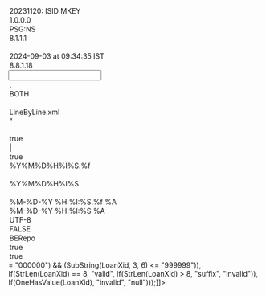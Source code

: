 <?xml version="1.0" encoding="UTF-8"?>

<MappingDef type="MSF" version="1.0">
  <Options>
    <Option key="MappingComment">20231120: ISID MKEY  </Option>
    <Option key="MappingVersion">1.0.0.0</Option>
    <Option key="MappingAuthor">PSG:NS</Option>
    <Option key="MessageTranslatorVersion">8.1.1.1</Option>
    <Option key="RCode"/>
    <Option key="LastChangedTms">2024-09-03 at 09:34:35 IST</Option>
    <Option key="MappingDesignerVersion">8.8.1.18</Option>
  </Options>
  <Input vendorType="VARIABLE">
    <Options>
      <Option key="DecimalSeparator">.</Option>
      <Option key="TrimFields">BOTH</Option>
      <Option key="NullIdentifiers"/>
      <Option key="splitter">LineByLine.xml</Option>
      <Option key="QuotationMark">"</Option>
      <Option key="DDLName"/>
      <Option key="IsSingleCharDataDelimiter">true</Option>
      <Option key="InputDataDelimiter">|</Option>
      <Option key="IndexBasedLookUp">true</Option>
      <Option key="TimeStampFormat">%Y%M%D%H%I%S.%f</Option>
      <Option key="MessageType"/>
      <Option key="DateTimeFormat">%Y%M%D%H%I%S</Option>
      <Option key="EscapeChar"/>
    </Options>
    <Layout>
      <Override/>
      <field decimals="0" desc="" excludedNullIdentifiers="" ident="&quot;AssetType&quot;" length="255" mandatory="false" mapable="true" match="false" multiple="false" name="AssetType" pattern="" pos="0" readonly="false" type="String"/>
      <field decimals="0" desc="" excludedNullIdentifiers="" ident="&quot;FacilityId&quot;" length="255" mandatory="false" mapable="true" match="false" multiple="false" name="FacilityId" pattern="" pos="0" readonly="false" type="String"/>
      <field decimals="0" desc="" excludedNullIdentifiers="" ident="&quot;PriceMultiplier&quot;" length="255" mandatory="false" mapable="true" match="false" multiple="false" name="PriceMultiplier" pattern="" pos="0" readonly="false" type="String"/>
      <field decimals="0" desc="" excludedNullIdentifiers="" ident="&quot;CdoIlliquidIndicator&quot;" length="255" mandatory="false" mapable="true" match="false" multiple="false" name="CdoIlliquidIndicator" pattern="" pos="0" readonly="false" type="String"/>
      <field decimals="0" desc="" excludedNullIdentifiers="" ident="&quot;WsoAssetId&quot;" length="255" mandatory="false" mapable="true" match="false" multiple="false" name="WsoAssetId" pattern="" pos="0" readonly="false" type="String"/>
      <field decimals="0" desc="" excludedNullIdentifiers="" ident="&quot;FaceValue&quot;" length="255" mandatory="false" mapable="true" match="false" multiple="false" name="FaceValue" pattern="" pos="0" readonly="false" type="String"/>
      <field decimals="0" desc="" excludedNullIdentifiers="" ident="&quot;FirstSettleDate&quot;" length="255" mandatory="false" mapable="true" match="false" multiple="false" name="FirstSettleDate" pattern="" pos="0" readonly="false" type="String"/>
      <field decimals="0" desc="" excludedNullIdentifiers="" ident="&quot;CouponType&quot;" length="255" mandatory="false" mapable="true" match="false" multiple="false" name="CouponType" pattern="" pos="0" readonly="false" type="String"/>
      <field decimals="0" desc="" excludedNullIdentifiers="" ident="&quot;PrincipalOnlyIndicator&quot;" length="255" mandatory="false" mapable="true" match="false" multiple="false" name="PrincipalOnlyIndicator" pattern="" pos="0" readonly="false" type="String"/>
      <field decimals="0" desc="" excludedNullIdentifiers="" ident="&quot;InterestOnlyIndicator&quot;" length="255" mandatory="false" mapable="true" match="false" multiple="false" name="InterestOnlyIndicator" pattern="" pos="0" readonly="false" type="String"/>
      <field decimals="0" desc="" excludedNullIdentifiers="" ident="&quot;PutIndicator&quot;" length="255" mandatory="false" mapable="true" match="false" multiple="false" name="PutIndicator" pattern="" pos="0" readonly="false" type="String"/>
      <field decimals="0" desc="" excludedNullIdentifiers="" ident="&quot;CallableIndicator&quot;" length="255" mandatory="false" mapable="true" match="false" multiple="false" name="CallableIndicator" pattern="" pos="0" readonly="false" type="String"/>
      <field decimals="0" desc="" excludedNullIdentifiers="" ident="&quot;SeniorityTypeName&quot;" length="255" mandatory="false" mapable="true" match="false" multiple="false" name="SeniorityTypeName" pattern="" pos="0" readonly="false" type="String"/>
      <field decimals="0" desc="" excludedNullIdentifiers="" ident="&quot;SfoIndicator&quot;" length="255" mandatory="false" mapable="true" match="false" multiple="false" name="SfoIndicator" pattern="" pos="0" readonly="false" type="String"/>
      <field decimals="0" desc="" excludedNullIdentifiers="" ident="&quot;CovenantType&quot;" length="255" mandatory="false" mapable="true" match="false" multiple="false" name="CovenantType" pattern="" pos="0" readonly="false" type="String"/>
      <field decimals="0" desc="" excludedNullIdentifiers="" ident="&quot;FeeIndicator&quot;" length="255" mandatory="false" mapable="true" match="false" multiple="false" name="FeeIndicator" pattern="" pos="0" readonly="false" type="String"/>
      <field decimals="0" desc="" excludedNullIdentifiers="" ident="&quot;PikRate&quot;" length="255" mandatory="false" mapable="true" match="false" multiple="false" name="PikRate" pattern="" pos="0" readonly="false" type="String"/>
      <field decimals="0" desc="" excludedNullIdentifiers="" ident="&quot;isLevFinCLOEquityNote&quot;" length="255" mandatory="false" mapable="true" match="false" multiple="false" name="isLevFinCLOEquityNote" pattern="" pos="0" readonly="false" type="String"/>
      <field decimals="0" desc="" excludedNullIdentifiers="" ident="&quot;CoveredByManagerIndicator&quot;" length="255" mandatory="false" mapable="true" match="false" multiple="false" name="CoveredByManagerIndicator" pattern="" pos="0" readonly="false" type="String"/>
      <field decimals="0" desc="" excludedNullIdentifiers="" ident="&quot;IntangibleSecuredIndicator&quot;" length="255" mandatory="false" mapable="true" match="false" multiple="false" name="IntangibleSecuredIndicator" pattern="" pos="0" readonly="false" type="String"/>
      <field decimals="0" desc="" excludedNullIdentifiers="" ident="&quot;StockSecuredIndicator&quot;" length="255" mandatory="false" mapable="true" match="false" multiple="false" name="StockSecuredIndicator" pattern="" pos="0" readonly="false" type="String"/>
      <field decimals="0" desc="" excludedNullIdentifiers="" ident="&quot;MainlyStockSecuredIndicator&quot;" length="255" mandatory="false" mapable="true" match="false" multiple="false" name="MainlyStockSecuredIndicator" pattern="" pos="0" readonly="false" type="String"/>
      <field decimals="0" desc="" excludedNullIdentifiers="" ident="&quot;OpCoStockSecuredIndicator&quot;" length="255" mandatory="false" mapable="true" match="false" multiple="false" name="OpCoStockSecuredIndicator" pattern="" pos="0" readonly="false" type="String"/>
      <field decimals="0" desc="" excludedNullIdentifiers="" ident="&quot;WsofirstLienLastOutIndicator&quot;" length="255" mandatory="false" mapable="true" match="false" multiple="false" name="WsofirstLienLastOutIndicator" pattern="" pos="0" readonly="false" type="String"/>
      <field decimals="0" desc="" excludedNullIdentifiers="" ident="&quot;BridgeLoanIndicator&quot;" length="255" mandatory="false" mapable="true" match="false" multiple="false" name="BridgeLoanIndicator" pattern="" pos="0" readonly="false" type="String"/>
      <field decimals="0" desc="" excludedNullIdentifiers="" ident="&quot;FinanceLeaseIndicator&quot;" length="255" mandatory="false" mapable="true" match="false" multiple="false" name="FinanceLeaseIndicator" pattern="" pos="0" readonly="false" type="String"/>
      <field decimals="0" desc="" excludedNullIdentifiers="" ident="&quot;FullyPIKableIndicator&quot;" length="255" mandatory="false" mapable="true" match="false" multiple="false" name="FullyPIKableIndicator" pattern="" pos="0" readonly="false" type="String"/>
      <field decimals="0" desc="" excludedNullIdentifiers="" ident="&quot;FullyPIKingIndicator&quot;" length="255" mandatory="false" mapable="true" match="false" multiple="false" name="FullyPIKingIndicator" pattern="" pos="0" readonly="false" type="String"/>
      <field decimals="0" desc="" excludedNullIdentifiers="" ident="&quot;PartialPIKableIndicator&quot;" length="255" mandatory="false" mapable="true" match="false" multiple="false" name="PartialPIKableIndicator" pattern="" pos="0" readonly="false" type="String"/>
      <field decimals="0" desc="" excludedNullIdentifiers="" ident="&quot;FirstPostPIKInterestPaymentDate&quot;" length="255" mandatory="false" mapable="true" match="false" multiple="false" name="FirstPostPIKInterestPaymentDate" pattern="" pos="0" readonly="false" type="String"/>
      <field decimals="0" desc="" excludedNullIdentifiers="" ident="&quot;AssetSpreadAdjustment&quot;" length="255" mandatory="false" mapable="true" match="false" multiple="false" name="AssetSpreadAdjustment" pattern="" pos="0" readonly="false" type="String"/>
      <field decimals="0" desc="" excludedNullIdentifiers="" ident="&quot;WsoAssetClass&quot;" length="255" mandatory="false" mapable="true" match="false" multiple="false" name="WsoAssetClass" pattern="" pos="0" readonly="false" type="String"/>
      <field decimals="0" desc="" excludedNullIdentifiers="" ident="&quot;StructuredNote&quot;" length="255" mandatory="false" mapable="true" match="false" multiple="false" name="StructuredNote" pattern="" pos="0" readonly="false" type="String"/>
      <field decimals="0" desc="" excludedNullIdentifiers="" ident="&quot;SourceSecurityName&quot;" length="255" mandatory="false" mapable="true" match="false" multiple="false" name="SourceSecurityName" pattern="" pos="0" readonly="false" type="String"/>
      <field decimals="0" desc="" excludedNullIdentifiers="" ident="&quot;LoanXid&quot;" length="255" mandatory="false" mapable="true" match="false" multiple="false" name="LoanXid" pattern="" pos="0" readonly="false" type="String"/>
      <field decimals="0" desc="" excludedNullIdentifiers="" ident="&quot;CUSIP&quot;" length="255" mandatory="false" mapable="true" match="false" multiple="false" name="CUSIP" pattern="" pos="0" readonly="false" type="String"/>
      <field decimals="0" desc="" excludedNullIdentifiers="" ident="&quot;LIN&quot;" length="255" mandatory="false" mapable="true" match="false" multiple="false" name="LIN" pattern="" pos="0" readonly="false" type="String"/>
      <field decimals="0" desc="" excludedNullIdentifiers="" ident="&quot;ISIN&quot;" length="255" mandatory="false" mapable="true" match="false" multiple="false" name="ISIN" pattern="" pos="0" readonly="false" type="String"/>
      <field decimals="0" desc="" excludedNullIdentifiers="" ident="&quot;BBGID&quot;" length="255" mandatory="false" mapable="true" match="false" multiple="false" name="BBGID" pattern="" pos="0" readonly="false" type="String"/>
      <field decimals="0" desc="" excludedNullIdentifiers="" ident="&quot;IssuerName&quot;" length="255" mandatory="false" mapable="true" match="false" multiple="false" name="IssuerName" pattern="" pos="0" readonly="false" type="String"/>
      <field decimals="0" desc="" excludedNullIdentifiers="" ident="&quot;wsoDataBankDealId&quot;" length="255" mandatory="false" mapable="true" match="false" multiple="false" name="wsoDataBankDealId" pattern="" pos="0" readonly="false" type="String"/>
      <field decimals="0" desc="" excludedNullIdentifiers="" ident="&quot;bankDealName&quot;" length="255" mandatory="false" mapable="true" match="false" multiple="false" name="bankDealName" pattern="" pos="0" readonly="false" type="String"/>
      <field decimals="0" desc="" excludedNullIdentifiers="" ident="&quot;bankDealCurrency&quot;" length="255" mandatory="false" mapable="true" match="false" multiple="false" name="bankDealCurrency" pattern="" pos="0" readonly="false" type="String"/>
      <field decimals="0" desc="" excludedNullIdentifiers="" ident="&quot;IssuerShortName&quot;" length="255" mandatory="false" mapable="true" match="false" multiple="false" name="IssuerShortName" pattern="" pos="0" readonly="false" type="String"/>
      <field decimals="0" desc="" excludedNullIdentifiers="" ident="&quot;SourceSystem&quot;" length="255" mandatory="false" mapable="true" match="false" multiple="false" name="SourceSystem" pattern="" pos="0" readonly="false" type="String"/>
      <field decimals="0" desc="HeldIndicator" excludedNullIdentifiers="" ident="&quot;HeldIndicator&quot;" length="255" mandatory="false" mapable="true" match="false" multiple="false" name="HeldIndicator" pattern="" pos="0" readonly="false" type="String"/>
    </Layout>
  </Input>
  <Output>
    <Options>
      <Option key="TimeStampOutputFormat">%M-%D-%Y %H:%I:%S.%f %A</Option>
      <Option key="DateTimeOutputFormat">%M-%D-%Y %H:%I:%S %A</Option>
      <Option key="OutputEncoding">UTF-8</Option>
      <Option key="DefaultEmptyNumericsToZero">FALSE</Option>
      <Option key="messageformat">BERepo</Option>
      <Option key="AddTZIndicators">true</Option>
      <Option key="AddVendorMnemonic">true</Option>
    </Options>
    <MappingFragments/>
    <OutputDef>
      <Node displayName="FullInstrument" messageformat="BE" name="GoldenSourceObjectMessage" type="message">
        <Options/>
        <comment><![CDATA[20231121: added Dummy Asset (non-Loan) mapping  
20231120: ISID MKEY  
2023-11-19 Dev: disabled assetSpreadAdj Marc email  
2023-10-31 Dev: disabled 8 fields Marc email  
2023-10-27 Dev: added LRDSubscriptionFlag  
2023-10-21 Dev: added VDDB filter and BBGlobal usage  
2023-10-13 Dev: added ISGP for Held Loans  
20230928: 2 DSRC / USER / ID_CTXT in same MDX]]></comment>
        <Node name="xmlns" type="attribute">
          <expr><![CDATA[return "http://www.thegoldensource.com/business-entities/BusinessEntityMessage";]]></expr>
        </Node>
        <Node name="xmlns:xsi" type="attribute">
          <expr><![CDATA[return "http://www.w3.org/2001/XMLSchema-instance";]]></expr>
        </Node>
        <Node name="xsi:schemaLocation" type="attribute">
          <expr><![CDATA[return "http://www.thegoldensource.com/business-entities/BusinessEntityMessage.xsd";]]></expr>
        </Node>
        <Node name="GSOHeader" type="element">
          <Node name="GSO_ELM_TYPE" type="attribute">
            <expr><![CDATA[return "group";]]></expr>
          </Node>
          <Node name="DateFormat" type="element">
            <Node name="GSO_ELM_TYPE" type="attribute">
              <expr><![CDATA[return "field";]]></expr>
            </Node>
            <Node name="req" type="attribute">
              <expr><![CDATA[return "false";]]></expr>
            </Node>
          </Node>
          <Node name="DefaultTimestamp" type="element">
            <Node name="GSO_ELM_TYPE" type="attribute">
              <expr><![CDATA[return "field";]]></expr>
            </Node>
            <Node name="req" type="attribute">
              <expr><![CDATA[return "false";]]></expr>
            </Node>
          </Node>
          <Node name="Language" type="element">
            <Node name="GSO_ELM_TYPE" type="attribute">
              <expr><![CDATA[return "field";]]></expr>
            </Node>
            <Node name="req" type="attribute">
              <expr><![CDATA[return "false";]]></expr>
            </Node>
          </Node>
          <Node name="MainEntityId" type="element">
            <expr><![CDATA[return WsoAssetId;]]></expr>
            <Node name="GSO_ELM_TYPE" type="attribute">
              <expr><![CDATA[return "field";]]></expr>
            </Node>
            <Node name="req" type="attribute">
              <expr><![CDATA[return "false";]]></expr>
            </Node>
          </Node>
          <Node name="MainEntityIdContext" type="element">
            <expr><![CDATA[if (UpperCase(SourceSystem) == "WSOADMIN")
	return "WSOADMASSET";
else if (UpperCase(SourceSystem) == "WSOWEB")
	return "WSOWEBASSET";
else
	return "ERROR";]]></expr>
            <Node name="GSO_ELM_TYPE" type="attribute">
              <expr><![CDATA[return "field";]]></expr>
            </Node>
            <Node name="req" type="attribute">
              <expr><![CDATA[return "false";]]></expr>
            </Node>
          </Node>
          <Node name="MainEntityName" type="element">
            <expr><![CDATA[return SourceSecurityName;]]></expr>
            <Node name="GSO_ELM_TYPE" type="attribute">
              <expr><![CDATA[return "field";]]></expr>
            </Node>
            <Node name="req" type="attribute">
              <expr><![CDATA[return "false";]]></expr>
            </Node>
          </Node>
          <Node name="MainEntityType" type="element">
            <comment><![CDATA[char(8) field in TRID]]></comment>
            <expr><![CDATA[switch (WsoAssetClass) {
case "Loan":
	return "LOAN";
case "Dummy Asset":
	return "MISC";
case "Collateralized Debt Obligation":
	return "CDO";
case "Collateralized Loan Obligation":
	return "CLO";
case "Equity":
	return "EQSHR";
case "Hi Yield Bond":
	return "BOND";
case "Warrants":
	return "WARRANTS";
case "Convertible Bond":
	return "CVTBOND";
case "Preferred Stock":
	return "PFD";
case "Corporate Bond":
	return "CORPBD";
case "Exchange Traded Fund":
	return "ETF";
case "Bond":
	return "BOND";
case "FIXED":
	return "FIXDBOND";
case "Cash":
	return "CASHSEC";
case "Warrant":
	return "WARRANTS";
case "Corporate Private Placement":
	return "BOND";
default:
	return "MISC";
}]]></expr>
            <Node name="GSO_ELM_TYPE" type="attribute">
              <expr><![CDATA[return "field";]]></expr>
            </Node>
            <Node name="req" type="attribute">
              <expr><![CDATA[return "false";]]></expr>
            </Node>
          </Node>
          <Node name="MessageClassification" type="element">
            <Node name="GSO_ELM_TYPE" type="attribute">
              <expr><![CDATA[return "field";]]></expr>
            </Node>
            <Node name="req" type="attribute">
              <expr><![CDATA[return "false";]]></expr>
            </Node>
          </Node>
          <Node name="TimeZone" type="element">
            <Node name="GSO_ELM_TYPE" type="attribute">
              <expr><![CDATA[return "field";]]></expr>
            </Node>
            <Node name="req" type="attribute">
              <expr><![CDATA[return "false";]]></expr>
            </Node>
          </Node>
          <Node name="User" type="element">
            <expr><![CDATA[return "WSO_ASSET_MAIN";]]></expr>
            <Node name="GSO_ELM_TYPE" type="attribute">
              <expr><![CDATA[return "field";]]></expr>
            </Node>
            <Node name="req" type="attribute">
              <expr><![CDATA[return "false";]]></expr>
            </Node>
          </Node>
          <Node name="VendorSource" type="element">
            <expr><![CDATA[if (UpperCase(SourceSystem) == "WSOADMIN")
	return "WSO_ADMIN";
else if (UpperCase(SourceSystem) == "WSOWEB")
	return "WSO_WEB";
else
	return "ERROR";]]></expr>
            <Node name="GSO_ELM_TYPE" type="attribute">
              <expr><![CDATA[return "field";]]></expr>
            </Node>
            <Node name="req" type="attribute">
              <expr><![CDATA[return "false";]]></expr>
            </Node>
          </Node>
          <Node name="ChangeVddbAction" type="element">
            <Node name="GSO_ELM_TYPE" type="attribute">
              <expr><![CDATA[return "field";]]></expr>
            </Node>
            <Node name="req" type="attribute">
              <expr><![CDATA[return "false";]]></expr>
            </Node>
          </Node>
          <Node name="MainEntityTableType" type="element">
            <expr><![CDATA[return "ISSU";]]></expr>
            <Node name="GSO_ELM_TYPE" type="attribute">
              <expr><![CDATA[return "field";]]></expr>
            </Node>
            <Node name="req" type="attribute">
              <expr><![CDATA[return "false";]]></expr>
            </Node>
          </Node>
          <Node name="ChangeModel" type="element">
            <Node name="GSO_ELM_TYPE" type="attribute">
              <expr><![CDATA[return "field";]]></expr>
            </Node>
            <Node name="req" type="attribute">
              <expr><![CDATA[return "false";]]></expr>
            </Node>
          </Node>
          <Node name="UpdateModel" type="element">
            <Node name="GSO_ELM_TYPE" type="attribute">
              <expr><![CDATA[return "field";]]></expr>
            </Node>
            <Node name="req" type="attribute">
              <expr><![CDATA[return "false";]]></expr>
            </Node>
          </Node>
          <Node name="SecurityBasedIssuerMatching" type="element">
            <Node name="GSO_ELM_TYPE" type="attribute">
              <expr><![CDATA[return "field";]]></expr>
            </Node>
            <Node name="req" type="attribute">
              <expr><![CDATA[return "false";]]></expr>
            </Node>
          </Node>
          <Node name="MessageCondition" type="element">
            <Node name="GSO_ELM_TYPE" type="attribute">
              <expr><![CDATA[return "field";]]></expr>
            </Node>
            <Node name="req" type="attribute">
              <expr><![CDATA[return "false";]]></expr>
            </Node>
          </Node>
        </Node>
        <Node name="FullInstrument" type="element">
          <Node name="GSO_ELM_TYPE" type="attribute">
            <expr><![CDATA[return "gso";]]></expr>
          </Node>
          <Node name="xmlns" type="attribute">
            <expr><![CDATA[return "http://www.thegoldensource.com/business-entities/FullInstrument";]]></expr>
          </Node>
          <Node name="xsi:schemaLocation" type="attribute">
            <expr><![CDATA[return "http://www.thegoldensource.com/business-entities/FullInstrument.xsd";]]></expr>
          </Node>
          <Execute displayName="check if LoanX valid / &quot;x&quot; suffix / invalid / null">
            <expr><![CDATA[return StoreString("WSO_LoanX", If((SubString(LoanXid, 1, 2) == "LX") && ((SubString(LoanXid, 3, 6) >= "000000") && (SubString(LoanXid, 3, 6) <= "999999")), If(StrLen(LoanXid) == 8, "valid", If(StrLen(LoanXid) > 8, "suffix", "invalid")), If(OneHasValue(LoanXid), "invalid", "null")));]]></expr>
          </Execute>
          <Node name="InstrumentAsAParticipant" type="element">
            <comment><![CDATA[We assume all HELD]]></comment>
            <Node name="GSO_ELM_TYPE" type="attribute">
              <expr><![CDATA[return "group";]]></expr>
            </Node>
            <Node name="req" type="attribute">
              <expr><![CDATA[return "false";]]></expr>
            </Node>
            <Node disabled="1" name="ISGPISID" type="element">
              <comment><![CDATA[20231028: disabled, messes with ISGP uniqueness]]></comment>
              <Node name="GSO_ELM_TYPE" type="attribute">
                <expr><![CDATA[return "rel";]]></expr>
              </Node>
              <Node name="req" type="attribute">
                <expr><![CDATA[return "false";]]></expr>
              </Node>
              <Node name="xmlns" type="attribute">
                <expr><![CDATA[return "http://www.thegoldensource.com/business-entities/InstrumentIdentifiers";]]></expr>
              </Node>
              <Node name="IdentifiersDetails" type="element">
                <Node name="GSO_ELM_TYPE" type="attribute">
                  <expr><![CDATA[return "group";]]></expr>
                </Node>
                <Node name="req" type="attribute">
                  <expr><![CDATA[return "false";]]></expr>
                </Node>
                <Node name="IssueName" type="element">
                  <Node name="GSO_ELM_TYPE" type="attribute">
                    <expr><![CDATA[return "rel";]]></expr>
                  </Node>
                  <Node name="req" type="attribute">
                    <expr><![CDATA[return "false";]]></expr>
                  </Node>
                  <Node name="xmlns" type="attribute">
                    <expr><![CDATA[return "http://www.thegoldensource.com/business-entities/Base";]]></expr>
                  </Node>
                </Node>
                <Node name="Market" type="element">
                  <Node name="GSO_ELM_TYPE" type="attribute">
                    <expr><![CDATA[return "rel";]]></expr>
                  </Node>
                  <Node name="req" type="attribute">
                    <expr><![CDATA[return "false";]]></expr>
                  </Node>
                  <Node name="xmlns" type="attribute">
                    <expr><![CDATA[return "http://www.thegoldensource.com/business-entities/FinancialMarket";]]></expr>
                  </Node>
                </Node>
                <Node name="TradingCurrency" type="element">
                  <Node name="GSO_ELM_TYPE" type="attribute">
                    <expr><![CDATA[return "field";]]></expr>
                  </Node>
                  <Node name="req" type="attribute">
                    <expr><![CDATA[return "false";]]></expr>
                  </Node>
                </Node>
                <Node name="IdentifierType" type="element">
                  <expr><![CDATA[if (UpperCase(SourceSystem) == "WSOADMIN")
	return "WSOADMASSET";
else if (UpperCase(SourceSystem) == "WSOWEB")
	return "WSOWEBASSET";
else
	return "ERROR";]]></expr>
                  <Node name="GSO_ELM_TYPE" type="attribute">
                    <expr><![CDATA[return "field";]]></expr>
                  </Node>
                  <Node name="req" type="attribute">
                    <expr><![CDATA[return "true";]]></expr>
                  </Node>
                </Node>
                <Node name="IdentifierValue" type="element">
                  <expr><![CDATA[return WsoAssetId;]]></expr>
                  <Node name="GSO_ELM_TYPE" type="attribute">
                    <expr><![CDATA[return "field";]]></expr>
                  </Node>
                  <Node name="req" type="attribute">
                    <expr><![CDATA[return "true";]]></expr>
                  </Node>
                </Node>
                <Node name="GlobalUniqueIndicator" type="element">
                  <expr><![CDATA[return "N";]]></expr>
                  <Node name="GSO_ELM_TYPE" type="attribute">
                    <expr><![CDATA[return "field";]]></expr>
                  </Node>
                  <Node name="req" type="attribute">
                    <expr><![CDATA[return "true";]]></expr>
                  </Node>
                </Node>
                <Node name="ActiveFrom" type="element">
                  <expr><![CDATA[return Now();]]></expr>
                  <Node name="GSO_ELM_TYPE" type="attribute">
                    <expr><![CDATA[return "field";]]></expr>
                  </Node>
                  <Node name="req" type="attribute">
                    <expr><![CDATA[return "true";]]></expr>
                  </Node>
                </Node>
                <Node name="ActiveTill" type="element">
                  <Node name="GSO_ELM_TYPE" type="attribute">
                    <expr><![CDATA[return "field";]]></expr>
                  </Node>
                  <Node name="req" type="attribute">
                    <expr><![CDATA[return "false";]]></expr>
                  </Node>
                </Node>
                <Node name="DataSource" type="element">
                  <Node name="GSO_ELM_TYPE" type="attribute">
                    <expr><![CDATA[return "field";]]></expr>
                  </Node>
                  <Node name="req" type="attribute">
                    <expr><![CDATA[return "false";]]></expr>
                  </Node>
                </Node>
                <Node name="DataStatusType" type="element">
                  <Node name="GSO_ELM_TYPE" type="attribute">
                    <expr><![CDATA[return "field";]]></expr>
                  </Node>
                  <Node name="req" type="attribute">
                    <expr><![CDATA[return "false";]]></expr>
                  </Node>
                </Node>
                <Node name="IdentifierUsageType" type="element">
                  <Node name="GSO_ELM_TYPE" type="attribute">
                    <expr><![CDATA[return "field";]]></expr>
                  </Node>
                  <Node name="req" type="attribute">
                    <expr><![CDATA[return "false";]]></expr>
                  </Node>
                </Node>
              </Node>
            </Node>
            <Node name="InstrumentGroup" type="element">
              <comment><![CDATA[HELD Loans / non-Loans]]></comment>
              <expr><![CDATA[if (WsoAssetClass == "Loan")
	return "LEVFIN0001";
else
	return "LEVFIN0002";]]></expr>
              <Node name="GSO_ELM_TYPE" type="attribute">
                <expr><![CDATA[return "field";]]></expr>
              </Node>
              <Node name="MATCH" type="attribute">
                <expr><![CDATA[return "ISGP_INSTR_PURP";]]></expr>
              </Node>
              <Node name="req" type="attribute">
                <expr><![CDATA[return "false";]]></expr>
              </Node>
            </Node>
            <Node name="InstrumentParticipantPurpType" type="element">
              <expr><![CDATA[return "SOI";]]></expr>
              <Node name="GSO_ELM_TYPE" type="attribute">
                <expr><![CDATA[return "field";]]></expr>
              </Node>
              <Node name="req" type="attribute">
                <expr><![CDATA[return "false";]]></expr>
              </Node>
            </Node>
            <Node name="InstrumentParticipantEffectiveDate" type="element">
              <expr><![CDATA[return DateFromString(Date2String(Now(), "%Y%M%D"), "%Y%M%D");]]></expr>
              <Node name="GSO_ELM_TYPE" type="attribute">
                <expr><![CDATA[return "field";]]></expr>
              </Node>
              <Node name="req" type="attribute">
                <expr><![CDATA[return "false";]]></expr>
              </Node>
            </Node>
            <Node name="InstrumentParticipantDescription" type="element">
              <expr><![CDATA[return Strcat(If(UpperCase(SourceSystem) == "WSOADMIN", "WSO Admin Asset ID ", If(UpperCase(SourceSystem) == "WSOWEB", "WSO Web Asset ID ", "WSO ? Asset ID ")), WsoAssetId);]]></expr>
              <Node name="GSO_ELM_TYPE" type="attribute">
                <expr><![CDATA[return "field";]]></expr>
              </Node>
              <Node name="req" type="attribute">
                <expr><![CDATA[return "false";]]></expr>
              </Node>
            </Node>
            <Node name="InstrumentParticipantEffectiveUntil" type="element">
              <Node name="GSO_ELM_TYPE" type="attribute">
                <expr><![CDATA[return "field";]]></expr>
              </Node>
              <Node name="req" type="attribute">
                <expr><![CDATA[return "false";]]></expr>
              </Node>
            </Node>
            <Node name="InstrumentParticipantType" type="element">
              <Node name="GSO_ELM_TYPE" type="attribute">
                <expr><![CDATA[return "field";]]></expr>
              </Node>
              <Node name="req" type="attribute">
                <expr><![CDATA[return "false";]]></expr>
              </Node>
            </Node>
          </Node>
          <Node name="NuveenStatistics" type="element">
            <Node name="GSO_ELM_TYPE" type="attribute">
              <expr><![CDATA[return "group";]]></expr>
            </Node>
            <Node name="req" type="attribute">
              <expr><![CDATA[return "false";]]></expr>
            </Node>
            <Node name="NuveenCovenantType" type="element">
              <comment><![CDATA[no Domains from WSO]]></comment>
              <expr><![CDATA[return CovenantType;]]></expr>
              <Node name="GSO_ELM_TYPE" type="attribute">
                <expr><![CDATA[return "field";]]></expr>
              </Node>
              <Node name="req" type="attribute">
                <expr><![CDATA[return "false";]]></expr>
              </Node>
            </Node>
            <Node name="NuveenLevFinCLONoteFlag" type="element">
              <expr><![CDATA[if (OneHasValue(isLevFinCLOEquityNote))
	if (isLevFinCLOEquityNote == "0")
		return "N";
	else if (isLevFinCLOEquityNote == "-1")
		return "Y";
	else
		return "";
else
	return "";]]></expr>
              <Node name="GSO_ELM_TYPE" type="attribute">
                <expr><![CDATA[return "field";]]></expr>
              </Node>
              <Node name="req" type="attribute">
                <expr><![CDATA[return "false";]]></expr>
              </Node>
            </Node>
            <Node name="NuveenCoveredByManagerFlag" type="element">
              <expr><![CDATA[if (OneHasValue(CoveredByManagerIndicator))
	if (CoveredByManagerIndicator == "0")
		return "N";
	else if (CoveredByManagerIndicator == "-1")
		return "Y";
	else
		return "";
else
	return "";]]></expr>
              <Node name="GSO_ELM_TYPE" type="attribute">
                <expr><![CDATA[return "field";]]></expr>
              </Node>
              <Node name="req" type="attribute">
                <expr><![CDATA[return "false";]]></expr>
              </Node>
            </Node>
            <Node name="NuveenIntangibleSecuredFlag" type="element">
              <expr><![CDATA[if (OneHasValue(IntangibleSecuredIndicator))
	if (IntangibleSecuredIndicator == "0")
		return "N";
	else if (IntangibleSecuredIndicator == "-1")
		return "Y";
	else
		return "";
else
	return "";]]></expr>
              <Node name="GSO_ELM_TYPE" type="attribute">
                <expr><![CDATA[return "field";]]></expr>
              </Node>
              <Node name="req" type="attribute">
                <expr><![CDATA[return "false";]]></expr>
              </Node>
            </Node>
            <Node disabled="1" name="NuveenStockSecuredFlag" type="element">
              <comment><![CDATA[20231031 Marc email]]></comment>
              <expr><![CDATA[if (OneHasValue(StockSecuredIndicator))
	if (StockSecuredIndicator == "0")
		return "N";
	else if (StockSecuredIndicator == "-1")
		return "Y";
	else
		return "";
else
	return "";]]></expr>
              <Node name="GSO_ELM_TYPE" type="attribute">
                <expr><![CDATA[return "field";]]></expr>
              </Node>
              <Node name="req" type="attribute">
                <expr><![CDATA[return "false";]]></expr>
              </Node>
            </Node>
            <Node name="NuveenMainlyStockSecuredFlag" type="element">
              <expr><![CDATA[if (OneHasValue(MainlyStockSecuredIndicator))
	if (MainlyStockSecuredIndicator == "0")
		return "N";
	else if (MainlyStockSecuredIndicator == "-1")
		return "Y";
	else
		return "";
else
	return "";]]></expr>
              <Node name="GSO_ELM_TYPE" type="attribute">
                <expr><![CDATA[return "field";]]></expr>
              </Node>
              <Node name="req" type="attribute">
                <expr><![CDATA[return "false";]]></expr>
              </Node>
            </Node>
            <Node name="NuveenOpCoStockSecuredFlag" type="element">
              <expr><![CDATA[if (OneHasValue(OpCoStockSecuredIndicator))
	if (OpCoStockSecuredIndicator == "0")
		return "N";
	else if (OpCoStockSecuredIndicator == "-1")
		return "Y";
	else
		return "";
else
	return "";]]></expr>
              <Node name="GSO_ELM_TYPE" type="attribute">
                <expr><![CDATA[return "field";]]></expr>
              </Node>
              <Node name="req" type="attribute">
                <expr><![CDATA[return "false";]]></expr>
              </Node>
            </Node>
            <Node name="NuveenFirstLienLastOutFlag" type="element">
              <expr><![CDATA[if (OneHasValue(WsofirstLienLastOutIndicator))
	if (WsofirstLienLastOutIndicator == "0")
		return "N";
	else if (WsofirstLienLastOutIndicator == "-1")
		return "Y";
	else
		return "";
else
	return "";]]></expr>
              <Node name="GSO_ELM_TYPE" type="attribute">
                <expr><![CDATA[return "field";]]></expr>
              </Node>
              <Node name="req" type="attribute">
                <expr><![CDATA[return "false";]]></expr>
              </Node>
            </Node>
            <Node name="NuveenFullyPikingFlag" type="element">
              <expr><![CDATA[if (OneHasValue(FullyPIKingIndicator))
	if (FullyPIKingIndicator == "0")
		return "N";
	else if (FullyPIKingIndicator == "-1")
		return "Y";
	else
		return "";
else
	return "";]]></expr>
              <Node name="GSO_ELM_TYPE" type="attribute">
                <expr><![CDATA[return "field";]]></expr>
              </Node>
              <Node name="req" type="attribute">
                <expr><![CDATA[return "false";]]></expr>
              </Node>
            </Node>
            <Node disabled="1" name="NuveenSFOFlag" type="element">
              <comment><![CDATA[20231031 Marc email]]></comment>
              <expr><![CDATA[if (OneHasValue(SfoIndicator))
	if (SfoIndicator == "0")
		return "N";
	else if (SfoIndicator == "-1")
		return "Y";
	else
		return "";
else
	return "";]]></expr>
              <Node name="GSO_ELM_TYPE" type="attribute">
                <expr><![CDATA[return "field";]]></expr>
              </Node>
              <Node name="req" type="attribute">
                <expr><![CDATA[return "false";]]></expr>
              </Node>
            </Node>
            <Node name="NuveenFinanceLeaseFlag" type="element">
              <expr><![CDATA[if (OneHasValue(FinanceLeaseIndicator))
	if (FinanceLeaseIndicator == "0")
		return "N";
	else if (FinanceLeaseIndicator == "-1")
		return "Y";
	else
		return "";
else
	return "";]]></expr>
              <Node name="GSO_ELM_TYPE" type="attribute">
                <expr><![CDATA[return "field";]]></expr>
              </Node>
              <Node name="req" type="attribute">
                <expr><![CDATA[return "false";]]></expr>
              </Node>
            </Node>
            <Node disabled="1" name="NuveenPIKAblelFlag" type="element">
              <comment><![CDATA[20231031 Marc email]]></comment>
              <expr><![CDATA[if (OneHasValue(FullyPIKableIndicator))
	if (FullyPIKableIndicator == "0")
		return "N";
	else if (FullyPIKableIndicator == "-1")
		return "Y";
	else
		return "";
else
	return "";]]></expr>
              <Node name="GSO_ELM_TYPE" type="attribute">
                <expr><![CDATA[return "field";]]></expr>
              </Node>
              <Node name="req" type="attribute">
                <expr><![CDATA[return "false";]]></expr>
              </Node>
            </Node>
            <Node name="NuveenPartialPIKFlag" type="element">
              <expr><![CDATA[if (OneHasValue(PartialPIKableIndicator))
	if (PartialPIKableIndicator == "0")
		return "N";
	else if (PartialPIKableIndicator == "-1")
		return "Y";
	else
		return "";
else
	return "";]]></expr>
              <Node name="GSO_ELM_TYPE" type="attribute">
                <expr><![CDATA[return "field";]]></expr>
              </Node>
              <Node name="req" type="attribute">
                <expr><![CDATA[return "false";]]></expr>
              </Node>
            </Node>
            <Node name="NuveenFirstPostPIKInterestPaymentDate" type="element">
              <expr><![CDATA[if (OneHasValue(StrReplaceAll(SubString(FirstPostPIKInterestPaymentDate, 1, 10), "-", "")))
	return DateFromString(StrReplaceAll(SubString(FirstPostPIKInterestPaymentDate, 1, 10), "-", ""), "%Y%M%D");
else
	return "";]]></expr>
              <Node name="GSO_ELM_TYPE" type="attribute">
                <expr><![CDATA[return "field";]]></expr>
              </Node>
              <Node name="req" type="attribute">
                <expr><![CDATA[return "false";]]></expr>
              </Node>
            </Node>
            <Node name="NuveenPrincipalOnlyFlag" type="element">
              <expr><![CDATA[if (OneHasValue(PrincipalOnlyIndicator))
	if (PrincipalOnlyIndicator == "0")
		return "N";
	else if (PrincipalOnlyIndicator == "-1")
		return "Y";
	else
		return "";
else
	return "";]]></expr>
              <Node name="GSO_ELM_TYPE" type="attribute">
                <expr><![CDATA[return "field";]]></expr>
              </Node>
              <Node name="req" type="attribute">
                <expr><![CDATA[return "false";]]></expr>
              </Node>
            </Node>
            <Node name="NuveenInterestOnlyFlag" type="element">
              <expr><![CDATA[if (OneHasValue(InterestOnlyIndicator))
	if (InterestOnlyIndicator == "0")
		return "N";
	else if (InterestOnlyIndicator == "-1")
		return "Y";
	else
		return "";
else
	return "";]]></expr>
              <Node name="GSO_ELM_TYPE" type="attribute">
                <expr><![CDATA[return "field";]]></expr>
              </Node>
              <Node name="req" type="attribute">
                <expr><![CDATA[return "false";]]></expr>
              </Node>
            </Node>
            <Node name="NuveenPIKRate" type="element">
              <expr><![CDATA[if (OneHasValue(PikRate))
	return String2Float(PikRate, 0);
else
	return "";]]></expr>
              <Node name="GSO_ELM_TYPE" type="attribute">
                <expr><![CDATA[return "field";]]></expr>
              </Node>
              <Node name="req" type="attribute">
                <expr><![CDATA[return "false";]]></expr>
              </Node>
            </Node>
            <Node name="NuveenCLOIndicator" type="element">
              <expr><![CDATA[if (OneHasValue(WsoAssetClass))
	if (WsoAssetClass == "Collateralized Debt Obligation" || WsoAssetClass == "Collateralized Loan Obligation"  )
		return "Y";
	else
		return "N";
else
	return "";]]></expr>
              <Node name="GSO_ELM_TYPE" type="attribute">
                <expr><![CDATA[return "field";]]></expr>
              </Node>
              <Node name="req" type="attribute">
                <expr><![CDATA[return "false";]]></expr>
              </Node>
            </Node>
            <Node disabled="1" name="NuveenFeeAccrualFlag" type="element">
              <comment><![CDATA[20231031 Marc email]]></comment>
              <expr><![CDATA[if (OneHasValue(FeeIndicator))
	if (FeeIndicator == "0")
		return "N";
	else if (FeeIndicator == "-1")
		return "Y";
	else
		return "";
else
	return "";]]></expr>
              <Node name="GSO_ELM_TYPE" type="attribute">
                <expr><![CDATA[return "field";]]></expr>
              </Node>
              <Node name="req" type="attribute">
                <expr><![CDATA[return "false";]]></expr>
              </Node>
            </Node>
            <Node disabled="1" name="NuveenSpreadAdjustment" type="element">
              <comment><![CDATA[20231031 Marc email]]></comment>
              <expr><![CDATA[if (OneHasValue(AssetSpreadAdjustment))
	return String2Float(AssetSpreadAdjustment, 0);
else
	return "";]]></expr>
              <Node name="GSO_ELM_TYPE" type="attribute">
                <expr><![CDATA[return "field";]]></expr>
              </Node>
              <Node name="req" type="attribute">
                <expr><![CDATA[return "false";]]></expr>
              </Node>
            </Node>
          </Node>
          <Node name="NuveenDerivedFields" type="element">
            <Node name="GSO_ELM_TYPE" type="attribute">
              <expr><![CDATA[return "group";]]></expr>
            </Node>
            <Node name="req" type="attribute">
              <expr><![CDATA[return "false";]]></expr>
            </Node>
            <Node name="NuveenLiquidFlag" type="element">
              <comment><![CDATA[Reverse ILliquid to Liquid]]></comment>
              <expr><![CDATA[if (OneHasValue(CdoIlliquidIndicator))
	if (CdoIlliquidIndicator == "0")
		return "Y";
	else if (CdoIlliquidIndicator == "-1")
		return "N";
	else
		return "";
else
	return "";]]></expr>
              <Node name="GSO_ELM_TYPE" type="attribute">
                <expr><![CDATA[return "field";]]></expr>
              </Node>
              <Node name="req" type="attribute">
                <expr><![CDATA[return "false";]]></expr>
              </Node>
            </Node>
          </Node>
          <Node disabled="1" name="Identifiers" type="element">
            <Node name="GSO_ELM_TYPE" type="attribute">
              <expr><![CDATA[return "group";]]></expr>
            </Node>
            <Node name="req" type="attribute">
              <expr><![CDATA[return "false";]]></expr>
            </Node>
            <Node name="InstrumentLevelIdentifiers" type="element">
              <Node name="GSO_ELM_TYPE" type="attribute">
                <expr><![CDATA[return "group";]]></expr>
              </Node>
              <Node name="req" type="attribute">
                <expr><![CDATA[return "false";]]></expr>
              </Node>
              <Node disabled="1" name="BBGlobalInstrumentLevel" type="element">
                <expr><![CDATA[return BBGID;]]></expr>
                <Node name="GSO_ELM_TYPE" type="attribute">
                  <expr><![CDATA[return "field";]]></expr>
                </Node>
                <Node name="req" type="attribute">
                  <expr><![CDATA[return "false";]]></expr>
                </Node>
              </Node>
              <Node disabled="1" name="CUSIP" type="element">
                <expr><![CDATA[if (OneHasValue(CUSIP))
	if (IsAlpha(CUSIP, 1, 1))
		return "";
	else
		return CUSIP;
else
	return "";]]></expr>
                <Node name="GSO_ELM_TYPE" type="attribute">
                  <expr><![CDATA[return "field";]]></expr>
                </Node>
                <Node name="req" type="attribute">
                  <expr><![CDATA[return "false";]]></expr>
                </Node>
              </Node>
              <Node disabled="1" name="ISIN" type="element">
                <expr><![CDATA[return ISIN;]]></expr>
                <Node name="GSO_ELM_TYPE" type="attribute">
                  <expr><![CDATA[return "field";]]></expr>
                </Node>
                <Node name="req" type="attribute">
                  <expr><![CDATA[return "false";]]></expr>
                </Node>
              </Node>
              <Node disabled="1" name="CINSCode" type="element">
                <expr><![CDATA[if (OneHasValue(CUSIP))
	if (IsAlpha(CUSIP, 1, 1))
		return CUSIP;
	else
		return "";
else
	return "";]]></expr>
                <Node name="GSO_ELM_TYPE" type="attribute">
                  <expr><![CDATA[return "field";]]></expr>
                </Node>
                <Node name="req" type="attribute">
                  <expr><![CDATA[return "false";]]></expr>
                </Node>
              </Node>
              <Node disabled="1" name="NuveenSecurityAlias" type="element">
                <Node name="GSO_ELM_TYPE" type="attribute">
                  <expr><![CDATA[return "field";]]></expr>
                </Node>
                <Node name="req" type="attribute">
                  <expr><![CDATA[return "false";]]></expr>
                </Node>
              </Node>
              <Node disabled="1" name="NuveenWSOAdminFacilityID" type="element">
                <expr><![CDATA[return FacilityId;]]></expr>
                <condition><![CDATA[return UpperCase(SourceSystem) == "WSOADMIN";]]></condition>
                <Node name="GSO_ELM_TYPE" type="attribute">
                  <expr><![CDATA[return "field";]]></expr>
                </Node>
                <Node name="req" type="attribute">
                  <expr><![CDATA[return "false";]]></expr>
                </Node>
              </Node>
              <Node disabled="1" name="NuveenWSOAdminAssetID" type="element">
                <expr><![CDATA[return WsoAssetId;]]></expr>
                <condition><![CDATA[return UpperCase(SourceSystem) == "WSOADMIN";]]></condition>
                <Node name="GSO_ELM_TYPE" type="attribute">
                  <expr><![CDATA[return "field";]]></expr>
                </Node>
                <Node name="req" type="attribute">
                  <expr><![CDATA[return "false";]]></expr>
                </Node>
              </Node>
              <Node disabled="1" name="NuveenWSOWebAssetID" type="element">
                <expr><![CDATA[return WsoAssetId;]]></expr>
                <condition><![CDATA[return UpperCase(SourceSystem) == "WSOWEB";]]></condition>
                <Node name="GSO_ELM_TYPE" type="attribute">
                  <expr><![CDATA[return "field";]]></expr>
                </Node>
                <Node name="req" type="attribute">
                  <expr><![CDATA[return "false";]]></expr>
                </Node>
              </Node>
              <Node disabled="1" name="NuveenWSOWebFacilityID" type="element">
                <expr><![CDATA[return FacilityId;]]></expr>
                <condition><![CDATA[return UpperCase(SourceSystem) == "WSOWEB";]]></condition>
                <Node name="GSO_ELM_TYPE" type="attribute">
                  <expr><![CDATA[return "field";]]></expr>
                </Node>
                <Node name="req" type="attribute">
                  <expr><![CDATA[return "false";]]></expr>
                </Node>
              </Node>
            </Node>
          </Node>
          <Node displayName="BBGLOBAL" name="AllInstrumentIdentifiers" type="element">
            <condition><![CDATA[if (OneHasValue(BBGID))
	return "true";
else
	return "";]]></condition>
            <Node name="GSO_ELM_TYPE" type="attribute">
              <expr><![CDATA[return "group";]]></expr>
            </Node>
            <Node name="req" type="attribute">
              <expr><![CDATA[return "false";]]></expr>
            </Node>
            <Node name="AllIdentifierValue" type="element">
              <expr><![CDATA[return BBGID;]]></expr>
              <Node name="GSO_ELM_TYPE" type="attribute">
                <expr><![CDATA[return "field";]]></expr>
              </Node>
              <Node name="MATCH" type="attribute">
                <comment><![CDATA[without ISS_ID and USAGE, will create only 1 ID per instrument based on VSH]]></comment>
                <expr><![CDATA[return "ISID1_INSTR_ID_CNTXT";]]></expr>
              </Node>
              <Node name="req" type="attribute">
                <expr><![CDATA[return "true";]]></expr>
              </Node>
              <Node name="INSERT_ONLY" type="attribute">
                <comment><![CDATA[20231122: new logic to not update if LoanX has suffix "x"]]></comment>
                <expr><![CDATA[if (GetStringByKey("WSO_LoanX") == "suffix")
	return "Y";
else
	return "";]]></expr>
              </Node>
            </Node>
            <Node name="AllIdentifierIDContext" type="element">
              <expr><![CDATA[return "BBGLOBAL";]]></expr>
              <Node name="GSO_ELM_TYPE" type="attribute">
                <expr><![CDATA[return "field";]]></expr>
              </Node>
              <Node name="req" type="attribute">
                <expr><![CDATA[return "true";]]></expr>
              </Node>
            </Node>
            <Node name="AllIdentifierInstrumentUsage" type="element">
              <expr><![CDATA[return BBGID;]]></expr>
              <Node name="GSO_ELM_TYPE" type="attribute">
                <expr><![CDATA[return "field";]]></expr>
              </Node>
              <Node name="req" type="attribute">
                <expr><![CDATA[return "false";]]></expr>
              </Node>
              <Node name="INSERT_ONLY" type="attribute">
                <comment><![CDATA[20231122: new logic to not update if LoanX has suffix "x"]]></comment>
                <expr><![CDATA[if (GetStringByKey("WSO_LoanX") == "suffix")
	return "Y";
else
	return "";]]></expr>
              </Node>
            </Node>
            <Node name="AllIdentifierDataStatus" type="element">
              <expr><![CDATA[return "ACTIVE";]]></expr>
              <Node name="GSO_ELM_TYPE" type="attribute">
                <expr><![CDATA[return "field";]]></expr>
              </Node>
              <Node name="req" type="attribute">
                <expr><![CDATA[return "false";]]></expr>
              </Node>
            </Node>
          </Node>
          <Node displayName="CUSIP" name="AllInstrumentIdentifiers" type="element">
            <condition><![CDATA[if (OneHasValue(If(OneHasValue(CUSIP), If(IsAlpha(CUSIP, 1, 1), "", CUSIP), "")))
	return "true";
else
	return "";]]></condition>
            <Node name="GSO_ELM_TYPE" type="attribute">
              <expr><![CDATA[return "group";]]></expr>
            </Node>
            <Node name="req" type="attribute">
              <expr><![CDATA[return "false";]]></expr>
            </Node>
            <Node name="AllIdentifierValue" type="element">
              <expr><![CDATA[if (OneHasValue(CUSIP))
	if (IsAlpha(CUSIP, 1, 1))
		return "";
	else
		return CUSIP;
else
	return "";]]></expr>
              <Node name="GSO_ELM_TYPE" type="attribute">
                <expr><![CDATA[return "field";]]></expr>
              </Node>
              <Node name="MATCH" type="attribute">
                <comment><![CDATA[without ISS_ID, will create only 1 ID per instrument based on VSH]]></comment>
                <expr><![CDATA[return "ISID1_INSTR_ID_CNTXT";]]></expr>
              </Node>
              <Node name="req" type="attribute">
                <expr><![CDATA[return "true";]]></expr>
              </Node>
              <Node name="INSERT_ONLY" type="attribute">
                <comment><![CDATA[20231122: new logic to not update if LoanX has suffix "x"]]></comment>
                <expr><![CDATA[if (GetStringByKey("WSO_LoanX") == "suffix")
	return "Y";
else
	return "";]]></expr>
              </Node>
            </Node>
            <Node name="AllIdentifierIDContext" type="element">
              <expr><![CDATA[return "CUSIP";]]></expr>
              <Node name="GSO_ELM_TYPE" type="attribute">
                <expr><![CDATA[return "field";]]></expr>
              </Node>
              <Node name="req" type="attribute">
                <expr><![CDATA[return "true";]]></expr>
              </Node>
            </Node>
            <Node name="AllIdentifierDataStatus" type="element">
              <expr><![CDATA[return "ACTIVE";]]></expr>
              <Node name="GSO_ELM_TYPE" type="attribute">
                <expr><![CDATA[return "field";]]></expr>
              </Node>
              <Node name="req" type="attribute">
                <expr><![CDATA[return "false";]]></expr>
              </Node>
            </Node>
          </Node>
          <Node displayName="ISIN" name="AllInstrumentIdentifiers" type="element">
            <condition><![CDATA[if (OneHasValue(ISIN))
	return "true";
else
	return "";]]></condition>
            <Node name="GSO_ELM_TYPE" type="attribute">
              <expr><![CDATA[return "group";]]></expr>
            </Node>
            <Node name="req" type="attribute">
              <expr><![CDATA[return "false";]]></expr>
            </Node>
            <Node name="AllIdentifierValue" type="element">
              <expr><![CDATA[return ISIN;]]></expr>
              <Node name="GSO_ELM_TYPE" type="attribute">
                <expr><![CDATA[return "field";]]></expr>
              </Node>
              <Node name="MATCH" type="attribute">
                <comment><![CDATA[without ISS_ID, will create only 1 ID per instrument based on VSH]]></comment>
                <expr><![CDATA[return "ISID1_INSTR_ID_CNTXT";]]></expr>
              </Node>
              <Node name="req" type="attribute">
                <expr><![CDATA[return "true";]]></expr>
              </Node>
              <Node name="INSERT_ONLY" type="attribute">
                <comment><![CDATA[20231122: new logic to not update if LoanX has suffix "x"]]></comment>
                <expr><![CDATA[if (GetStringByKey("WSO_LoanX") == "suffix")
	return "Y";
else
	return "";]]></expr>
              </Node>
            </Node>
            <Node name="AllIdentifierIDContext" type="element">
              <expr><![CDATA[return "ISIN";]]></expr>
              <Node name="GSO_ELM_TYPE" type="attribute">
                <expr><![CDATA[return "field";]]></expr>
              </Node>
              <Node name="req" type="attribute">
                <expr><![CDATA[return "true";]]></expr>
              </Node>
            </Node>
            <Node name="AllIdentifierDataStatus" type="element">
              <expr><![CDATA[return "ACTIVE";]]></expr>
              <Node name="GSO_ELM_TYPE" type="attribute">
                <expr><![CDATA[return "field";]]></expr>
              </Node>
              <Node name="req" type="attribute">
                <expr><![CDATA[return "false";]]></expr>
              </Node>
            </Node>
          </Node>
          <Node displayName="CINS" name="AllInstrumentIdentifiers" type="element">
            <condition><![CDATA[if (OneHasValue(If(OneHasValue(CUSIP), If(IsAlpha(CUSIP, 1, 1), CUSIP, ""), "")))
	return "true";
else
	return "";]]></condition>
            <Node name="GSO_ELM_TYPE" type="attribute">
              <expr><![CDATA[return "group";]]></expr>
            </Node>
            <Node name="req" type="attribute">
              <expr><![CDATA[return "false";]]></expr>
            </Node>
            <Node name="AllIdentifierValue" type="element">
              <expr><![CDATA[if (OneHasValue(CUSIP))
	if (IsAlpha(CUSIP, 1, 1))
		return CUSIP;
	else
		return "";
else
	return "";]]></expr>
              <Node name="GSO_ELM_TYPE" type="attribute">
                <expr><![CDATA[return "field";]]></expr>
              </Node>
              <Node name="MATCH" type="attribute">
                <comment><![CDATA[without ISS_ID, will create only 1 ID per instrument based on VSH]]></comment>
                <expr><![CDATA[return "ISID1_INSTR_ID_CNTXT";]]></expr>
              </Node>
              <Node name="req" type="attribute">
                <expr><![CDATA[return "true";]]></expr>
              </Node>
              <Node name="INSERT_ONLY" type="attribute">
                <comment><![CDATA[20231122: new logic to not update if LoanX has suffix "x"]]></comment>
                <expr><![CDATA[if (GetStringByKey("WSO_LoanX") == "suffix")
	return "Y";
else
	return "";]]></expr>
              </Node>
            </Node>
            <Node name="AllIdentifierIDContext" type="element">
              <expr><![CDATA[return "CINS";]]></expr>
              <Node name="GSO_ELM_TYPE" type="attribute">
                <expr><![CDATA[return "field";]]></expr>
              </Node>
              <Node name="req" type="attribute">
                <expr><![CDATA[return "true";]]></expr>
              </Node>
            </Node>
            <Node name="AllIdentifierDataStatus" type="element">
              <expr><![CDATA[return "ACTIVE";]]></expr>
              <Node name="GSO_ELM_TYPE" type="attribute">
                <expr><![CDATA[return "field";]]></expr>
              </Node>
              <Node name="req" type="attribute">
                <expr><![CDATA[return "false";]]></expr>
              </Node>
            </Node>
          </Node>
          <Node displayName="WSO Admin Facility ID" name="AllInstrumentIdentifiers" type="element">
            <condition><![CDATA[if (OneHasValue(FacilityId) && (UpperCase(SourceSystem) == "WSOADMIN"))
	return "true";
else
	return "";]]></condition>
            <Node name="GSO_ELM_TYPE" type="attribute">
              <expr><![CDATA[return "group";]]></expr>
            </Node>
            <Node name="req" type="attribute">
              <expr><![CDATA[return "false";]]></expr>
            </Node>
            <Node name="AllIdentifierValue" type="element">
              <expr><![CDATA[return FacilityId;]]></expr>
              <Node name="GSO_ELM_TYPE" type="attribute">
                <expr><![CDATA[return "field";]]></expr>
              </Node>
              <Node name="MATCH" type="attribute">
                <comment><![CDATA[20231122: ISS_ID and CTXT, will append multiple per instrument, but unique in DB (exception if dupe)]]></comment>
                <expr><![CDATA[return "ISID3_ID_CTXT_ISS_ID";]]></expr>
              </Node>
              <Node name="req" type="attribute">
                <expr><![CDATA[return "true";]]></expr>
              </Node>
            </Node>
            <Node name="AllIdentifierIDContext" type="element">
              <expr><![CDATA[return "WSOADMFCY";]]></expr>
              <Node name="GSO_ELM_TYPE" type="attribute">
                <expr><![CDATA[return "field";]]></expr>
              </Node>
              <Node name="req" type="attribute">
                <expr><![CDATA[return "true";]]></expr>
              </Node>
            </Node>
            <Node name="AllIdentifierDataStatus" type="element">
              <expr><![CDATA[return "ACTIVE";]]></expr>
              <Node name="GSO_ELM_TYPE" type="attribute">
                <expr><![CDATA[return "field";]]></expr>
              </Node>
              <Node name="req" type="attribute">
                <expr><![CDATA[return "false";]]></expr>
              </Node>
            </Node>
          </Node>
          <Node displayName="WSO Admin Asset ID" name="AllInstrumentIdentifiers" type="element">
            <condition><![CDATA[if (OneHasValue(WsoAssetId) && (UpperCase(SourceSystem) == "WSOADMIN"))
	return "true";
else
	return "";]]></condition>
            <Node name="GSO_ELM_TYPE" type="attribute">
              <expr><![CDATA[return "group";]]></expr>
            </Node>
            <Node name="req" type="attribute">
              <expr><![CDATA[return "false";]]></expr>
            </Node>
            <Node name="AllIdentifierValue" type="element">
              <expr><![CDATA[return WsoAssetId;]]></expr>
              <Node name="GSO_ELM_TYPE" type="attribute">
                <expr><![CDATA[return "field";]]></expr>
              </Node>
              <Node name="MATCH" type="attribute">
                <comment><![CDATA[20231122: ISS_ID and CTXT, will append multiple per instrument, but unique in DB (exception if dupe)]]></comment>
                <expr><![CDATA[return "ISID3_ID_CTXT_ISS_ID";]]></expr>
              </Node>
              <Node name="req" type="attribute">
                <expr><![CDATA[return "true";]]></expr>
              </Node>
            </Node>
            <Node name="AllIdentifierIDContext" type="element">
              <expr><![CDATA[return "WSOADMASSET";]]></expr>
              <Node name="GSO_ELM_TYPE" type="attribute">
                <expr><![CDATA[return "field";]]></expr>
              </Node>
              <Node name="req" type="attribute">
                <expr><![CDATA[return "true";]]></expr>
              </Node>
            </Node>
            <Node name="AllIdentifierDataStatus" type="element">
              <expr><![CDATA[return "ACTIVE";]]></expr>
              <Node name="GSO_ELM_TYPE" type="attribute">
                <expr><![CDATA[return "field";]]></expr>
              </Node>
              <Node name="req" type="attribute">
                <expr><![CDATA[return "false";]]></expr>
              </Node>
            </Node>
          </Node>
          <Node displayName="WSO Web Asset ID" name="AllInstrumentIdentifiers" type="element">
            <condition><![CDATA[if (OneHasValue(WsoAssetId) && (UpperCase(SourceSystem) == "WSOWEB"))
	return "true";
else
	return "";]]></condition>
            <Node name="GSO_ELM_TYPE" type="attribute">
              <expr><![CDATA[return "group";]]></expr>
            </Node>
            <Node name="req" type="attribute">
              <expr><![CDATA[return "false";]]></expr>
            </Node>
            <Node name="AllIdentifierValue" type="element">
              <expr><![CDATA[return WsoAssetId;]]></expr>
              <Node name="GSO_ELM_TYPE" type="attribute">
                <expr><![CDATA[return "field";]]></expr>
              </Node>
              <Node name="MATCH" type="attribute">
                <comment><![CDATA[20231122: ISS_ID and CTXT, will append multiple per instrument, but unique in DB (exception if dupe)]]></comment>
                <expr><![CDATA[return "ISID3_ID_CTXT_ISS_ID";]]></expr>
              </Node>
              <Node name="req" type="attribute">
                <expr><![CDATA[return "true";]]></expr>
              </Node>
            </Node>
            <Node name="AllIdentifierIDContext" type="element">
              <expr><![CDATA[return "WSOWEBASSET";]]></expr>
              <Node name="GSO_ELM_TYPE" type="attribute">
                <expr><![CDATA[return "field";]]></expr>
              </Node>
              <Node name="req" type="attribute">
                <expr><![CDATA[return "true";]]></expr>
              </Node>
            </Node>
            <Node name="AllIdentifierDataStatus" type="element">
              <expr><![CDATA[return "ACTIVE";]]></expr>
              <Node name="GSO_ELM_TYPE" type="attribute">
                <expr><![CDATA[return "field";]]></expr>
              </Node>
              <Node name="req" type="attribute">
                <expr><![CDATA[return "false";]]></expr>
              </Node>
            </Node>
          </Node>
          <Node displayName="WSO Web Facility ID" name="AllInstrumentIdentifiers" type="element">
            <condition><![CDATA[if (OneHasValue(FacilityId) && (UpperCase(SourceSystem) == "WSOWEB"))
	return "true";
else
	return "";]]></condition>
            <Node name="GSO_ELM_TYPE" type="attribute">
              <expr><![CDATA[return "group";]]></expr>
            </Node>
            <Node name="req" type="attribute">
              <expr><![CDATA[return "false";]]></expr>
            </Node>
            <Node name="AllIdentifierValue" type="element">
              <expr><![CDATA[return FacilityId;]]></expr>
              <Node name="GSO_ELM_TYPE" type="attribute">
                <expr><![CDATA[return "field";]]></expr>
              </Node>
              <Node name="MATCH" type="attribute">
                <comment><![CDATA[20231122: ISS_ID and CTXT, will append multiple per instrument, but unique in DB (exception if dupe)]]></comment>
                <expr><![CDATA[return "ISID3_ID_CTXT_ISS_ID";]]></expr>
              </Node>
              <Node name="req" type="attribute">
                <expr><![CDATA[return "true";]]></expr>
              </Node>
            </Node>
            <Node name="AllIdentifierIDContext" type="element">
              <expr><![CDATA[return "WSOWEBFCY";]]></expr>
              <Node name="GSO_ELM_TYPE" type="attribute">
                <expr><![CDATA[return "field";]]></expr>
              </Node>
              <Node name="req" type="attribute">
                <expr><![CDATA[return "true";]]></expr>
              </Node>
            </Node>
            <Node name="AllIdentifierDataStatus" type="element">
              <expr><![CDATA[return "ACTIVE";]]></expr>
              <Node name="GSO_ELM_TYPE" type="attribute">
                <expr><![CDATA[return "field";]]></expr>
              </Node>
              <Node name="req" type="attribute">
                <expr><![CDATA[return "false";]]></expr>
              </Node>
            </Node>
          </Node>
          <Node name="InstrumentDescription" type="element">
            <Node name="GSO_ELM_TYPE" type="attribute">
              <expr><![CDATA[return "group";]]></expr>
            </Node>
            <Node name="req" type="attribute">
              <expr><![CDATA[return "false";]]></expr>
            </Node>
            <Node disabled="1" name="DescriptionIssuedByMarket" type="element">
              <Node name="GSO_ELM_TYPE" type="attribute">
                <expr><![CDATA[return "rel";]]></expr>
              </Node>
              <Node name="req" type="attribute">
                <expr><![CDATA[return "false";]]></expr>
              </Node>
              <Node name="xmlns" type="attribute">
                <expr><![CDATA[return "http://www.thegoldensource.com/business-entities/FinancialMarket";]]></expr>
              </Node>
            </Node>
            <Node name="InstrumentDescriptionDataStatus" type="element">
              <expr><![CDATA[return "ACTIVE";]]></expr>
              <Node name="GSO_ELM_TYPE" type="attribute">
                <expr><![CDATA[return "field";]]></expr>
              </Node>
              <Node name="req" type="attribute">
                <expr><![CDATA[return "false";]]></expr>
              </Node>
            </Node>
            <Node name="InstrumentDescriptionLanguage" type="element">
              <expr><![CDATA[return "ENGLISH";]]></expr>
              <Node name="GSO_ELM_TYPE" type="attribute">
                <expr><![CDATA[return "field";]]></expr>
              </Node>
              <Node name="req" type="attribute">
                <expr><![CDATA[return "false";]]></expr>
              </Node>
            </Node>
            <Node name="InstrumentDescriptionUsage" type="element">
              <expr><![CDATA[return "PRIMARY";]]></expr>
              <Node name="GSO_ELM_TYPE" type="attribute">
                <expr><![CDATA[return "field";]]></expr>
              </Node>
              <Node name="req" type="attribute">
                <expr><![CDATA[return "true";]]></expr>
              </Node>
            </Node>
            <Node name="InstrumentName" type="element">
              <expr><![CDATA[return SourceSecurityName;]]></expr>
              <Node name="GSO_ELM_TYPE" type="attribute">
                <expr><![CDATA[return "field";]]></expr>
              </Node>
              <Node name="req" type="attribute">
                <expr><![CDATA[return "true";]]></expr>
              </Node>
            </Node>
            <Node name="SourceOfInstrumentDescription" type="element">
              <expr><![CDATA[if (UpperCase(SourceSystem) == "WSOADMIN")
	return "WSO_ADMIN";
else if (UpperCase(SourceSystem) == "WSOWEB")
	return "WSO_WEB";
else
	return "ERROR";]]></expr>
              <Node name="GSO_ELM_TYPE" type="attribute">
                <expr><![CDATA[return "field";]]></expr>
              </Node>
              <Node name="req" type="attribute">
                <expr><![CDATA[return "true";]]></expr>
              </Node>
            </Node>
          </Node>
          <Node name="InstrumentClassification" type="element">
            <Node name="GSO_ELM_TYPE" type="attribute">
              <expr><![CDATA[return "group";]]></expr>
            </Node>
            <Node name="req" type="attribute">
              <expr><![CDATA[return "false";]]></expr>
            </Node>
            <Node name="EagleSecurityType" type="element">
              <comment><![CDATA[20240313: hardcoded switch based on ISS_TYP]]></comment>
              <expr><![CDATA[switch (WsoAssetClass) {
case "Loan":
	return "TRML";
case "Dummy Asset":
	return "MISC";
case "Collateralized Debt Obligation":
	return "AB";
case "Collateralized Loan Obligation":
	return "AB";
case "Equity":
	return "CS";
case "Hi Yield Bond":
	return "CO";
case "Warrants":
	return "WT";
case "Convertible Bond":
	return "CV";
case "Preferred Stock":
	return "PF";
case "Corporate Bond":
	return "CO";
case "Exchange Traded Fund":
	return "ET";
case "Bond":
	return "CO";
case "FIXED":
	return "CO";
case "Cash":
	return "CRNY";
case "Warrant":
	return "WT";
case "Corporate Private Placement":
	return "CO";
default:
	return "MISC";
}]]></expr>
              <Node name="GSO_ELM_TYPE" type="attribute">
                <expr><![CDATA[return "field";]]></expr>
              </Node>
              <Node name="req" type="attribute">
                <expr><![CDATA[return "false";]]></expr>
              </Node>
            </Node>
            <Node name="EagleInvestmentType" type="element">
              <comment><![CDATA[20240313: hardcoded based on ISS_TYP]]></comment>
              <expr><![CDATA[switch (WsoAssetClass) {
case "Loan":
	return "FI";
case "Dummy Asset":
	return "MI";
case "Collateralized Debt Obligation":
	return "FI";
case "Collateralized Loan Obligation":
	return "FI";
case "Equity":
	return "EQ";
case "Hi Yield Bond":
	return "FI";
case "Warrants":
	return "EQ";
case "Convertible Bond":
	return "FI";
case "Preferred Stock":
	return "EQ";
case "Corporate Bond":
	return "FI";
case "Exchange Traded Fund":
	return "EQ";
case "Bond":
	return "FI";
case "FIXED":
	return "FI";
case "Cash":
	return "CASH";
case "Warrant":
	return "EQ";
case "Corporate Private Placement":
	return "FI";
default:
	return "MI";
}]]></expr>
              <Node name="GSO_ELM_TYPE" type="attribute">
                <expr><![CDATA[return "field";]]></expr>
              </Node>
              <Node name="req" type="attribute">
                <expr><![CDATA[return "false";]]></expr>
              </Node>
            </Node>
          </Node>
          <Node name="InstrumentStatistic" type="element">
            <Node name="GSO_ELM_TYPE" type="attribute">
              <expr><![CDATA[return "group";]]></expr>
            </Node>
            <Node name="req" type="attribute">
              <expr><![CDATA[return "false";]]></expr>
            </Node>
            <Node name="NuveenEaglePriceMultiplier" type="element">
              <expr><![CDATA[if (OneHasValue(PriceMultiplier))
	return String2Float(PriceMultiplier, 0);
else
	return "";]]></expr>
              <Node name="GSO_ELM_TYPE" type="attribute">
                <expr><![CDATA[return "field";]]></expr>
              </Node>
              <Node name="req" type="attribute">
                <expr><![CDATA[return "false";]]></expr>
              </Node>
            </Node>
          </Node>
          <Node name="InstrumentDetails" type="element">
            <Node name="GSO_ELM_TYPE" type="attribute">
              <expr><![CDATA[return "group";]]></expr>
            </Node>
            <Node name="req" type="attribute">
              <expr><![CDATA[return "true";]]></expr>
            </Node>
            <Node disabled="1" name="Issuer" type="element">
              <Node name="GSO_ELM_TYPE" type="attribute">
                <expr><![CDATA[return "rel";]]></expr>
              </Node>
              <Node name="req" type="attribute">
                <expr><![CDATA[return "false";]]></expr>
              </Node>
              <Node name="xmlns" type="attribute">
                <expr><![CDATA[return "http://www.thegoldensource.com/business-entities/Issuer";]]></expr>
              </Node>
            </Node>
            <Node disabled="1" name="NuveenISSUToFINS" type="element">
              <Node name="GSO_ELM_TYPE" type="attribute">
                <expr><![CDATA[return "rel";]]></expr>
              </Node>
              <Node name="req" type="attribute">
                <expr><![CDATA[return "false";]]></expr>
              </Node>
              <Node name="xmlns" type="attribute">
                <expr><![CDATA[return "http://www.thegoldensource.com/business-entities/FinancialInstitution";]]></expr>
              </Node>
            </Node>
            <Node name="PreferredInstrumentName" type="element">
              <comment><![CDATA[20231121 non Loans]]></comment>
              <expr><![CDATA[return SourceSecurityName;]]></expr>
              <condition><![CDATA[return !(WsoAssetClass == "Loan");]]></condition>
              <Node name="GSO_ELM_TYPE" type="attribute">
                <expr><![CDATA[return "field";]]></expr>
              </Node>
              <Node name="req" type="attribute">
                <expr><![CDATA[return "false";]]></expr>
              </Node>
            </Node>
            <Node name="InstrumentType" type="element">
              <comment><![CDATA[hardcoded mapping]]></comment>
              <expr><![CDATA[switch (WsoAssetClass) {
case "Loan":
	return "LOAN";
case "Dummy Asset":
	return "MISC";
case "Collateralized Debt Obligation":
	return "CDO";
case "Collateralized Loan Obligation":
	return "CLO";
case "Equity":
	return "EQSHR";
case "Hi Yield Bond":
	return "BOND";
case "Warrants":
	return "WARRANTS";
case "Convertible Bond":
	return "CVTBOND";
case "Preferred Stock":
	return "PFD";
case "Corporate Bond":
	return "CORPBD";
case "Exchange Traded Fund":
	return "ETF";
case "Bond":
	return "BOND";
case "FIXED":
	return "FIXDBOND";
case "Cash":
	return "CASHSEC";
case "Warrant":
	return "WARRANTS";
case "Corporate Private Placement":
	return "BOND";
default:
	return "MISC";
}]]></expr>
              <Node name="GSO_ELM_TYPE" type="attribute">
                <expr><![CDATA[return "field";]]></expr>
              </Node>
              <Node name="req" type="attribute">
                <expr><![CDATA[return "true";]]></expr>
              </Node>
            </Node>
            <Node name="InstrumentSystemStatus" type="element">
              <expr><![CDATA[return "ACTIVE";]]></expr>
              <Node name="GSO_ELM_TYPE" type="attribute">
                <expr><![CDATA[return "field";]]></expr>
              </Node>
              <Node name="req" type="attribute">
                <expr><![CDATA[return "true";]]></expr>
              </Node>
            </Node>
          </Node>
          <Node name="NuveenInstrumentFields" type="element">
            <Node name="GSO_ELM_TYPE" type="attribute">
              <expr><![CDATA[return "group";]]></expr>
            </Node>
            <Node name="req" type="attribute">
              <expr><![CDATA[return "false";]]></expr>
            </Node>
            <Node name="LoanXID" type="element">
              <comment><![CDATA[20231122: new logic to cater for suffix "x"]]></comment>
              <expr><![CDATA[if (OneOf(GetStringByKey("WSO_LoanX"), "valid", "invalid"))
	return LoanXid;
else if (GetStringByKey("WSO_LoanX") == "suffix")
	return SubString(LoanXid, 1, 8);
else
	return "";]]></expr>
              <Node name="GSO_ELM_TYPE" type="attribute">
                <expr><![CDATA[return "field";]]></expr>
              </Node>
              <Node name="req" type="attribute">
                <expr><![CDATA[return "false";]]></expr>
              </Node>
            </Node>
            <Node name="LoanIDNumberLIN" type="element">
              <expr><![CDATA[return LIN;]]></expr>
              <Node name="GSO_ELM_TYPE" type="attribute">
                <expr><![CDATA[return "field";]]></expr>
              </Node>
              <Node name="INSERT_ONLY" type="attribute">
                <comment><![CDATA[20231122: new logic to not update if LoanX has suffix "x"]]></comment>
                <expr><![CDATA[if (GetStringByKey("WSO_LoanX") == "suffix")
	return "Y";
else
	return "";]]></expr>
              </Node>
              <Node name="MATCH" type="attribute">
                <comment><![CDATA[without ISS_ID, will create only 1 ID per instrument based on VSH]]></comment>
                <expr><![CDATA[return "ISID1_INSTR_ID_CNTXT";]]></expr>
              </Node>
              <Node name="req" type="attribute">
                <expr><![CDATA[return "false";]]></expr>
              </Node>
            </Node>
            <Node name="NuveenEffectiveDate" type="element">
              <comment><![CDATA[Enabling as it is required in CLDF  
Date part only, not timestamp]]></comment>
              <expr><![CDATA[return DateFromString(Date2String(Now(), "%Y%M%D"), "%Y%M%D");]]></expr>
              <Node name="GSO_ELM_TYPE" type="attribute">
                <expr><![CDATA[return "field";]]></expr>
              </Node>
              <Node name="req" type="attribute">
                <expr><![CDATA[return "false";]]></expr>
              </Node>
            </Node>
            <Node name="LRDSubscriptionFlag" type="element">
              <comment><![CDATA[20231121 only for Loans  
20231026 Vinu email]]></comment>
              <expr><![CDATA[if ((HeldIndicator == "Y") && (WsoAssetClass == "Loan"))
	return "Y";
else
	return "N";]]></expr>
              <Node name="GSO_ELM_TYPE" type="attribute">
                <expr><![CDATA[return "field";]]></expr>
              </Node>
              <Node name="req" type="attribute">
                <expr><![CDATA[return "false";]]></expr>
              </Node>
            </Node>
          </Node>
          <Node name="BondFeatures" type="element">
            <Node name="GSO_ELM_TYPE" type="attribute">
              <expr><![CDATA[return "group";]]></expr>
            </Node>
            <Node name="req" type="attribute">
              <expr><![CDATA[return "false";]]></expr>
            </Node>
            <Node name="CallFeatures" type="element">
              <Node name="GSO_ELM_TYPE" type="attribute">
                <expr><![CDATA[return "group";]]></expr>
              </Node>
              <Node name="req" type="attribute">
                <expr><![CDATA[return "false";]]></expr>
              </Node>
              <Node name="CallableIndicator" type="element">
                <expr><![CDATA[if (OneHasValue(CallableIndicator))
	if (CallableIndicator == "0")
		return "N";
	else if (CallableIndicator == "-1")
		return "Y";
	else
		return "";
else
	return "";]]></expr>
                <Node name="GSO_ELM_TYPE" type="attribute">
                  <expr><![CDATA[return "field";]]></expr>
                </Node>
                <Node name="req" type="attribute">
                  <expr><![CDATA[return "false";]]></expr>
                </Node>
              </Node>
            </Node>
            <Node name="PutFeatures" type="element">
              <Node name="GSO_ELM_TYPE" type="attribute">
                <expr><![CDATA[return "group";]]></expr>
              </Node>
              <Node name="req" type="attribute">
                <expr><![CDATA[return "false";]]></expr>
              </Node>
              <Node name="PutableIndicator" type="element">
                <expr><![CDATA[if (OneHasValue(PutIndicator))
	if (PutIndicator == "0")
		return "N";
	else if (PutIndicator == "-1")
		return "Y";
	else
		return "";
else
	return "";]]></expr>
                <Node name="GSO_ELM_TYPE" type="attribute">
                  <expr><![CDATA[return "field";]]></expr>
                </Node>
                <Node name="req" type="attribute">
                  <expr><![CDATA[return "false";]]></expr>
                </Node>
              </Node>
            </Node>
          </Node>
          <Node name="MortgageFeatures" type="element">
            <Node name="GSO_ELM_TYPE" type="attribute">
              <expr><![CDATA[return "group";]]></expr>
            </Node>
            <Node name="req" type="attribute">
              <expr><![CDATA[return "false";]]></expr>
            </Node>
            <Node name="BridgeLoanAvailableIndicator" type="element">
              <expr><![CDATA[if (OneHasValue(BridgeLoanIndicator))
	if (BridgeLoanIndicator == "0")
		return "N";
	else if (BridgeLoanIndicator == "-1")
		return "Y";
	else
		return "";
else
	return "";]]></expr>
              <Node name="GSO_ELM_TYPE" type="attribute">
                <expr><![CDATA[return "field";]]></expr>
              </Node>
              <Node name="req" type="attribute">
                <expr><![CDATA[return "false";]]></expr>
              </Node>
            </Node>
            <Node name="MortgageLoanType" type="element">
              <expr><![CDATA[return AssetType;]]></expr>
              <Node name="GSO_ELM_TYPE" type="attribute">
                <expr><![CDATA[return "field";]]></expr>
              </Node>
              <Node name="TRANSLATE" type="attribute">
                <expr><![CDATA[return "Y";]]></expr>
              </Node>
              <Node name="req" type="attribute">
                <expr><![CDATA[return "false";]]></expr>
              </Node>
            </Node>
          </Node>
        </Node>
      </Node>
    </OutputDef>
  </Output>
  <Translation/>
  <Expressions>
    <Expression enabled="true" ident="KeyStreaming">
      <expr><![CDATA[return LoanXid;]]></expr>
    </Expression>
    <Expression enabled="false" ident="RecordIdentifier">
      <expr><![CDATA[return "";]]></expr>
    </Expression>
    <Expression enabled="false" ident="GSDMFiltering">
      <expr><![CDATA[if (OneOf(WsoAssetClass, "Loan", "Dummy Asset", "Collateralized Debt Obligation", "Collateralized Loan Obligation"))
	return "false";
else
	return "true";]]></expr>
    </Expression>
    <Expression enabled="false" ident="VDSFiltering">
      <expr><![CDATA[return "";]]></expr>
    </Expression>
    <Expression enabled="false" ident="VDDBFiltering">
      <expr><![CDATA[if (OneOf(WsoAssetClass, "Loan", "Dummy Asset", "Collateralized Debt Obligation", "Collateralized Loan Obligation"))
	return "false";
else
	return "true";]]></expr>
    </Expression>
  </Expressions>
</MappingDef>

